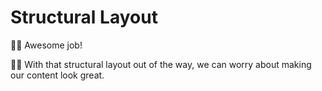 # Structural Layout

<EpicVideo url="https://www.epicweb.dev/workshops/pixel-perfect-figma-to-tailwind/mobile-first/structural-layout/solution" />

👨‍💼 Awesome job!

👨‍💼 With that structural layout out of the way, we can worry about making our content look great.
